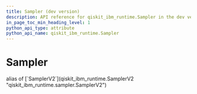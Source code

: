 ```yaml
---
title: Sampler (dev version)
description: API reference for qiskit_ibm_runtime.Sampler in the dev version of qiskit-ibm-runtime
in_page_toc_min_heading_level: 1
python_api_type: attribute
python_api_name: qiskit_ibm_runtime.Sampler
---
```


# Sampler

<Attribute id="qiskit_ibm_runtime.Sampler" isDedicatedPage={true} github="https://github.com/Qiskit/qiskit-ibm-runtime/tree/main/qiskit_ibm_runtime/sampler.py#L45-L134">
  alias of [`SamplerV2`](qiskit_ibm_runtime.SamplerV2 "qiskit_ibm_runtime.sampler.SamplerV2")
</Attribute>

